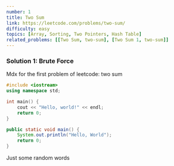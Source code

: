 ```yaml
---
number: 1
title: Two Sum
link: https://leetcode.com/problems/two-sum/
difficulty: easy
topics: [Array, Sorting, Two Pointers, Hash Table]
related_problems: [[Two Sum, two-sum], [Two Sum 1, two-sum]]
---
```


### Solution 1: Brute Force

Mdx for the first problem of leetcode: two sum

```cpp
#include <iostream>
using namespace std;

int main() {
    cout << "Hello, world!" << endl;
    return 0;
}
```

```java
public static void main() {
    System.out.println("Hello, World");
    return 0;
}
```

Just some random words
